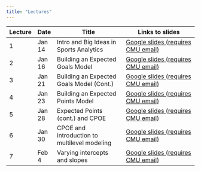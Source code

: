 ```yaml
---
title: "Lectures"
---
```


| Lecture   | Date    | Title                                | Links to slides                              |
|-----------|---------|--------------------------------------|----------------------------------------|
| 1         | Jan 14  | Intro and Big Ideas in Sports Analytics | [Google slides (requires CMU email)](https://docs.google.com/presentation/d/11E6WuPEUj_knejOPa79LmPn5VVd0daxDs9WpFtYH_po/edit?usp=sharing)        |
| 2         | Jan 16  | Building an Expected Goals Model | [Google slides (requires CMU email)](https://docs.google.com/presentation/d/161QTz_uja0G-DiFy6FwIuODhZWBJ1EjmBrknCFheX1k/edit?usp=sharing)        |
| 3         | Jan 21  | Building an Expected Goals Model (Cont.) | [Google slides (requires CMU email)](https://docs.google.com/presentation/d/1vk8DwGvKSV_Ln8-lUmDSiij8EczrrDBzW3xEGIrvChI/edit?usp=sharing)        |
| 4         | Jan 23  | Building an Expected Points Model | [Google slides (requires CMU email)](https://docs.google.com/presentation/d/1iABRMbNXHKkstzU_fHEMexllLkeS2QedAgwouh7IsQQ/edit?usp=sharing)        |
| 5         | Jan 28  | Expected Points (cont.) and CPOE | [Google slides (requires CMU email)](https://docs.google.com/presentation/d/15CRgNs4CQLRGB_QGjNxlWAMKm-QeaZ9D2c0wsed5_FA/edit?usp=sharing)        |
| 6         | Jan 30  | CPOE and introduction to multilevel modeling | [Google slides (requires CMU email)](https://docs.google.com/presentation/d/1o6KkFjaMnM8UDEhwctfC6GYX1BLE_-clHpCVCSJJysk/edit?usp=sharing)        |
| 7         | Feb 4  | Varying intercepts and slopes | [Google slides (requires CMU email)](https://docs.google.com/presentation/d/1nEvsahM5x0vGYFaBs8_OLvhxe4LvrIVdIn7oJ1HCtHQ/edit?usp=sharing)        |



